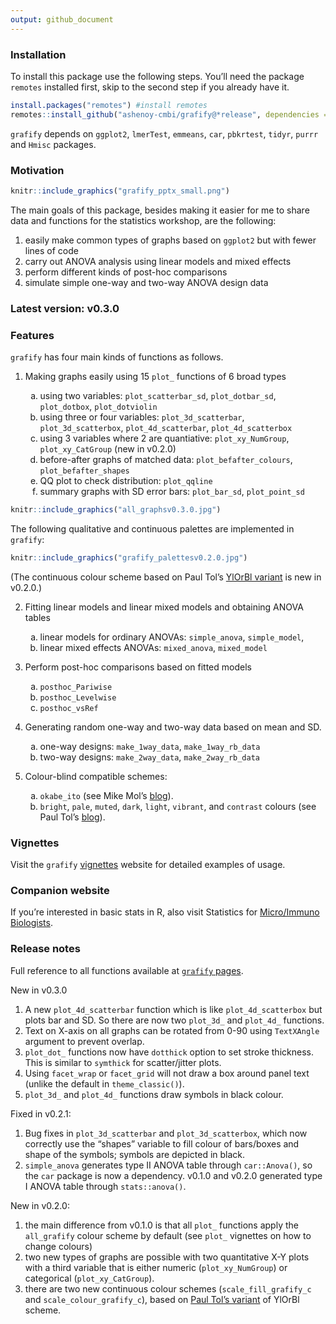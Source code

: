 ```yaml
---
output: github_document
---
```


### Installation

To install this package use the following steps. You'll need the package `remotes` installed first, skip to the second step if you already have it.

```r
install.packages("remotes") #install remotes
remotes::install_github("ashenoy-cmbi/grafify@*release", dependencies = T) #install latest release with dependencies
```

`grafify` depends on `ggplot2`, `lmerTest`, `emmeans`, `car`, `pbkrtest`, `tidyr`, `purrr` and `Hmisc` packages.
 
### Motivation 

```r
knitr::include_graphics("grafify_pptx_small.png")
```


The main goals of this package, besides making it easier for me to share data and functions for the statistics workshop, are the following:

1. easily make common types of graphs based on `ggplot2` but with fewer lines of code
2. carry out ANOVA analysis using linear models and mixed effects
3. perform different kinds of post-hoc comparisons 
4. simulate simple one-way and two-way ANOVA design data

### **Latest version: v0.3.0**

### Features

`grafify` has four main kinds of functions as follows.

1. Making graphs easily using 15 `plot_` functions of 6 broad types

     a. using two variables: `plot_scatterbar_sd`, `plot_dotbar_sd`, `plot_dotbox`, `plot_dotviolin`
     b. using three or four variables: `plot_3d_scatterbar`, `plot_3d_scatterbox`, `plot_4d_scatterbar`, `plot_4d_scatterbox` 
     c. using 3 variables where 2 are quantiative: `plot_xy_NumGroup`, `plot_xy_CatGroup` (new in v0.2.0)
     d. before-after graphs of matched data: `plot_befafter_colours`, `plot_befafter_shapes`
     e. QQ plot to check distribution: `plot_qqline`
     f. summary graphs with SD  error bars: `plot_bar_sd`, `plot_point_sd`
     
  
  
```r
knitr::include_graphics("all_graphsv0.3.0.jpg")
```

The following qualitative and continuous palettes are implemented in `grafify`:


```r
knitr::include_graphics("grafify_palettesv0.2.0.jpg")
```

(The continuous colour scheme based on Paul Tol's [YlOrBl variant](https://personal.sron.nl/~pault/#sec:sequential) is new in v0.2.0.)
  
2. Fitting linear models and linear mixed models and obtaining ANOVA tables

     a. linear models for ordinary ANOVAs: `simple_anova`, `simple_model`, 
     b. linear mixed effects ANOVAs: `mixed_anova`, `mixed_model`
  
3. Perform post-hoc comparisons based on fitted models
  
     a. `posthoc_Pariwise`
     b. `posthoc_Levelwise`
     c. `posthoc_vsRef`
  
4. Generating random one-way and two-way data based on mean and SD.

     a. one-way designs: `make_1way_data`, `make_1way_rb_data`
     b. two-way designs: `make_2way_data`, `make_2way_rb_data`

5. Colour-blind compatible schemes:
    a. `okabe_ito` (see Mike Mol's [blog](https://mikemol.github.io/technique/colorblind/2018/02/11/color-safe-palette.html)).
    b. `bright`, `pale`, `muted`, `dark`, `light`, `vibrant`, and `contrast`  colours (see Paul Tol's [blog](https://personal.sron.nl/~pault/#sec:qualitative)).

### Vignettes

Visit the `grafify` [vignettes](https://grafify-vignettes.netlify.app) website for detailed examples of usage.


### Companion website

If you're interested in basic stats in R, also visit Statistics for [Micro/Immuno Biologists](https://microimmunostats.netlify.app).

### Release notes

Full reference to all functions available at [`grafify` pages](https://ashenoy-cmbi.github.io/grafify/index.html).

New in v0.3.0

1. A new `plot_4d_scatterbar` function which is like `plot_4d_scatterbox` but plots bar and SD. So there are now two `plot_3d_` and `plot_4d_` functions.
2. Text on X-axis on all graphs can be rotated from 0-90 using `TextXAngle` argument to prevent overlap. 
3. `plot_dot_` functions now have `dotthick` option to set stroke thickness. This is similar to `symthick` for scatter/jitter plots.
4. Using `facet_wrap` or `facet_grid` will not draw a box around panel text (unlike the default in `theme_classic()`).
5. `plot_3d_` and `plot_4d_` functions draw symbols in black colour. 

Fixed in v0.2.1:

1. Bug fixes in `plot_3d_scatterbar` and `plot_3d_scatterbox`, which now correctly use the "shapes" variable to fill colour of bars/boxes and shape of the symbols; symbols are depicted in black.
2. `simple_anova` generates type II ANOVA table through `car::Anova()`, so the `car` package is now a dependency. v0.1.0 and v0.2.0 generated type I ANOVA table through `stats::anova()`. 

New in v0.2.0:

1. the main difference from v0.1.0 is that all `plot_` functions apply the `all_grafify` colour scheme by default (see `plot_` vignettes on how to change colours)
2. two new types of graphs are possible with two quantitative X-Y plots with a third variable that is either numeric (`plot_xy_NumGroup`) or categorical (`plot_xy_CatGroup`).
3. there are two new continuous colour schemes (`scale_fill_grafify_c` and `scale_colour_grafify_c`), based on [Paul Tol's variant](https://personal.sron.nl/~pault/#sec:sequential) of YlOrBl scheme.

